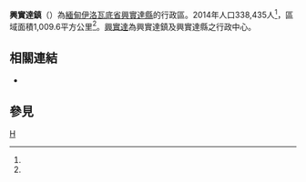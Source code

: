 {{Infobox settlement
|native_name = {{lang|my|ဟင်္သတမြို့နယ်}}
|official_name = 興實達鎮
|settlement_type = [[興實達縣|興實達縣]]行政區
|image_skyline = 
|image_map = 
|map_caption = 
|subdivision_type = 國家
|subdivision_name = {{flag|Burma}}
|subdivision_type1 = [[缅甸行政区划|省]]
|subdivision_name1 = [[伊洛瓦底省|伊洛瓦底省]]
|subdivision_type2 = [[縣_(緬甸)|縣]]
|subdivision_name2 = [[興實達縣|興實達縣]]
|subdivision_type3 = 行政中心
|subdivision_name3 = [[興實達|興實達]]
|unit_pref = 
|area_total_km2 = 1,009.6
|population_as_of = 2014
|population_footnotes =<ref name="citypopulation">[http://www.citypopulation.de/php/myanmar-admin.php MYANMAR: Administrative Division]. Citypopulation. 2015-10-31</ref>
|population = 338,435
|population_density_km2 = 335.22
|latNS = N
|latd = 17
|latm = 38
|lats = 00
|longEW = E
|longd = 95
|longm = 28
|longs = 00
|coordinates_display = inline,title
|coordinates_region = MM
|pushpin_map = Burma
|elevation_ft = 
|elevation_m = 
|timezone = [[Myanmar_Standard_Time|MST]]
|utc_offset = +6:30
|website =
}}

'''興實達鎮'''（{{lang-my|ဟင်္သတမြို့နယ်}}）為[[緬甸|緬甸]][[伊洛瓦底省|伊洛瓦底省]][[興實達縣|興實達縣]]的行政區。2014年人口338,435人<ref name=citypopulation/>，區域面積1,009.6平方公里<ref name=citypopulation/>。[[興實達|興實達]]為興實達鎮及興實達縣之行政中心。

==相關連結==
*{{link-en|興實達鎮村莊列表|List of villages in Hinthada Township}}

==參見==
{{Reflist}}

{{Ayeyarwady Division|state=collapsed}}

[[Category:伊洛瓦底省鎮區|H]]

{{Myanmar-stub}}
